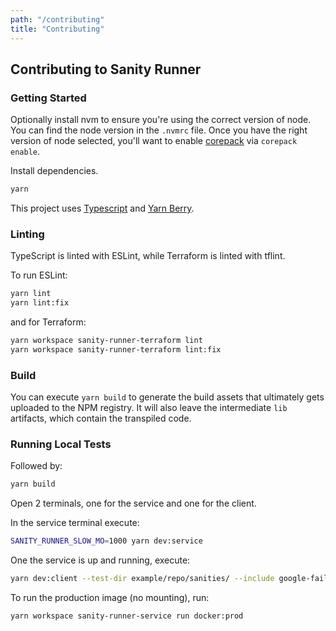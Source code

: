 ```yaml
---
path: "/contributing"
title: "Contributing"
---
```


## Contributing to Sanity Runner

### Getting Started

Optionally install nvm to ensure you're using the correct version of node. You can find the node version in the `.nvmrc` file. Once you have the right version of node selected, you'll want to enable [corepack](https://github.com/nodejs/corepack) via `corepack enable`.

Install dependencies.

```sh
yarn
```

This project uses [Typescript](https://www.typescriptlang.org/) and [Yarn Berry](https://yarnpkg.com/).

### Linting

TypeScript is linted with ESLint, while Terraform is linted with tflint.


To run ESLint:

```sh
yarn lint
yarn lint:fix
```

and for Terraform:

```sh
yarn workspace sanity-runner-terraform lint
yarn workspace sanity-runner-terraform lint:fix
```

### Build

You can execute `yarn build` to generate the build assets that ultimately gets uploaded to the NPM registry. It will also leave the intermediate `lib` artifacts, which contain the transpiled code.

### Running Local Tests

Followed by:

```sh
yarn build
```

Open 2 terminals, one for the service and one for the client.

In the service terminal execute:

```sh
SANITY_RUNNER_SLOW_MO=1000 yarn dev:service
```

One the service is up and running, execute:

```sh
yarn dev:client --test-dir example/repo/sanities/ --include google-fail-example -vv
```

To run the production image (no mounting), run:

```sh
yarn workspace sanity-runner-service run docker:prod
```

